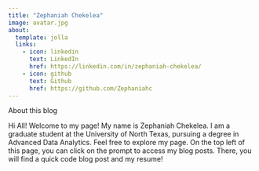 ```yaml
---
title: "Zephaniah Chekelea"
image: avatar.jpg
about:
  template: jolla
  links:
    - icon: linkedin
      text: LinkedIn
      href: https://linkedin.com/in/zephaniah-chekelea/
    - icon: github
      text: Github
      href: https://github.com/Zephaniahc
---
```


About this blog

Hi All! Welcome to my page! My name is Zephaniah Chekelea. I am a graduate student at the University of North Texas, pursuing a degree in Advanced Data Analytics. Feel free to explore my page. On the top left of this page, you can click on the prompt to access my blog posts. There, you will find a quick code blog post and my resume!
